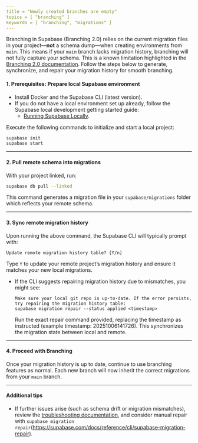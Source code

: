 ```yaml
---
title = "Newly created branches are empty"
topics = [ "branching" ]
keywords = [ "branching", "migrations" ]
---
```


Branching in Supabase (Branching 2.0) relies on the current migration files in your project—**not** a schema dump—when creating environments from `main`. This means if your `main` branch lacks migration history, branching will not fully capture your schema. This is a known limitation highlighted in the [Branching 2.0 documentation](/blog/branching-2-0#current-limitations). Follow the steps below to generate, synchronize, and repair your migration history for smooth branching.

#### 1. Prerequisites: Prepare local Supabase environment

- Install Docker and the Supabase CLI (latest version).
- If you do not have a local environment set up already, follow the Supabase local development getting started guide:
  - [Running Supabase Locally](/docs/guides/local-development/cli/getting-started#running-supabase-locally).

Execute the following commands to initialize and start a local project:

```bash
supabase init
supabase start
```

---

#### 2. Pull remote schema into migrations

With your project linked, run:

```bash
supabase db pull --linked
```

This command generates a migration file in your `supabase/migrations` folder which reflects your remote schema.

---

#### 3. Sync remote migration history

Upon running the above command, the Supabase CLI will typically prompt with:

```
Update remote migration history table? [Y/n]
```

Type `Y` to update your remote project’s migration history and ensure it matches your new local migrations.

- If the CLI suggests repairing migration history due to mismatches, you might see:
  ```
  Make sure your local git repo is up-to-date. If the error persists, try repairing the migration history table:
  supabase migration repair --status applied <timestamp>
  ```
  Run the exact repair command provided, replacing the timestamp as instructed (example timestamp: 20251006141726). This synchronizes the migration state between local and remote.

---

#### 4. Proceed with Branching

Once your migration history is up to date, continue to use branching features as normal. Each new branch will now inherit the correct migrations from your `main` branch.

---

#### Additional tips

- If further issues arise (such as schema drift or migration mismatches), review the [troubleshooting documentation](/docs/guides/deployment/branching/troubleshooting#migration-issues), and consider manual repair with `supabase migration repair`(https://supabase.com/docs/reference/cli/supabase-migration-repair).
